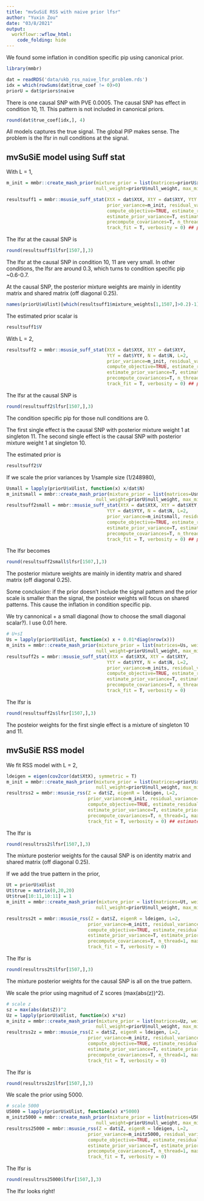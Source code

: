```yaml
---
title: "mvSuSiE RSS with naive prior lfsr"
author: "Yuxin Zou"
date: "03/8/2021"
output:
  workflowr::wflow_html:
    code_folding: hide
---
```


We found some inflation in condition specific pip using canonical prior. 

```r
library(mmbr)
```

```r
dat = readRDS('data/ukb_rss_naive_lfsr_problem.rds')
idx = which(rowSums(dat$true_coef != 0)>0)
priorU = dat$priors$naive
```
There is one causal SNP with PVE 0.0005. The causal SNP has effect in condition 10, 11. This pattern is not included in canonical priors.

```r
round(dat$true_coef[idx,], 4)
```

All models captures the true signal. The global PIP makes sense. The problem is the lfsr in null conditions at the signal.

## mvSuSiE model using Suff stat

With L = 1,
```r
m_init = mmbr::create_mash_prior(mixture_prior = list(matrices=priorU$xUlist, weights=priorU$pi),
                                 null_weight=priorU$null_weight, max_mixture_len=-1)

resultsuff1 = mmbr::msusie_suff_stat(XtX = dat$XtX, XtY = dat$XtY, YtY = dat$YtY, N = dat$N, L=1,
                                     prior_variance=m_init, residual_variance=dat$resid,
                                     compute_objective=TRUE, estimate_residual_variance=F,
                                     estimate_prior_variance=T, estimate_prior_method='EM',
                                     precompute_covariances=T, n_thread=1, max_iter=100, 
                                     track_fit = T, verbosity = 0) ## prior unchange, estimate prior
```

The lfsr at the causal SNP is
```r
round(resultsuff1$lfsr[1507,],3)
```
The lfsr at the causal SNP in condition 10, 11 are very small. In other conditions, the lfsr are around 0.3, which turns to condition specific pip ~0.6-0.7. 

At the causal SNP, the posterior mixture weights are mainly in identity matrix and shared matrix (off diagonal 0.25).
```r
names(priorU$xUlist)[which(resultsuff1$mixture_weights[1,1507,]>0.2)-1]
```

The estimated prior scalar is
```r
resultsuff1$V
```

With L = 2,
```r
resultsuff2 = mmbr::msusie_suff_stat(XtX = dat$XtX, XtY = dat$XtY, 
                                     YtY = dat$YtY, N = dat$N, L=2,
                                     prior_variance=m_init, residual_variance=dat$resid,
                                     compute_objective=TRUE, estimate_residual_variance=F,
                                     estimate_prior_variance=T, estimate_prior_method='EM',
                                     precompute_covariances=T, n_thread=1, max_iter=10, 
                                     track_fit = T, verbosity = 0) ## prior unchange, estimate prior --> work
```

The lfsr at the causal SNP is
```r
round(resultsuff2$lfsr[1507,],3)
```
The condition specific pip for those null conditions are 0. 

The first single effect is the causal SNP with posterior mixture weight 1 at singleton 11. The second single effect is the causal SNP with posterior mixture weight 1 at singleton 10.

The estimated prior is 
```r
resultsuff2$V
```

If we scale the prior variances by 1/sample size (1/248980),

```r
Usmall = lapply(priorU$xUlist, function(x) x/dat$N)
m_initsmall = mmbr::create_mash_prior(mixture_prior = list(matrices=Usmall, weights=priorU$pi),
                                 null_weight=priorU$null_weight, max_mixture_len=-1)
resultsuff2small = mmbr::msusie_suff_stat(XtX = dat$XtX, XtY = dat$XtY, 
                                     YtY = dat$YtY, N = dat$N, L=2,
                                     prior_variance=m_initsmall, residual_variance=dat$resid,
                                     compute_objective=TRUE, estimate_residual_variance=F,
                                     estimate_prior_variance=T, estimate_prior_method='EM',
                                     precompute_covariances=T, n_thread=1, max_iter=100, 
                                     track_fit = T, verbosity = 0) ## prior/N, estimate prior
```

The lfsr becomes
```r
round(resultsuff2small$lfsr[1507,],3)
```
The posterior mixture weights are mainly in identity matrix and shared matrix (off diagonal 0.25).

Some conclusion: if the prior doesn't include the signal pattern and the prior scale is smaller than the signal, the posteior weights will focus on shared patterns. This cause the inflation in condition specific pip.

We try cannonical + a small diagonal (how to choose the small diagonal scalar?). I use 0.01 here.
```r
# U+sI
Us = lapply(priorU$xUlist, function(x) x + 0.01*diag(nrow(x)))
m_inits = mmbr::create_mash_prior(mixture_prior = list(matrices=Us, weights=priorU$pi),
                                 null_weight=priorU$null_weight, max_mixture_len=-1)
resultsuff2s = mmbr::msusie_suff_stat(XtX = dat$XtX, XtY = dat$XtY, 
                                     YtY = dat$YtY, N = dat$N, L=2,
                                     prior_variance=m_inits, residual_variance=dat$resid,
                                     compute_objective=TRUE, estimate_residual_variance=F,
                                     estimate_prior_variance=T, estimate_prior_method='EM',
                                     precompute_covariances=T, n_thread=1, max_iter=20, 
                                     track_fit = T, verbosity = 0)
```
The lfsr is 
```r
round(resultsuff2s$lfsr[1507,],3)
```
The posteior weights for the first single effect is a mixture of singleton 10 and 11.

## mvSuSiE RSS model

We fit RSS model with L = 2,
```r
ldeigen = eigen(cov2cor(dat$XtX), symmetric = T)
m_init = mmbr::create_mash_prior(mixture_prior = list(matrices=priorU$xUlist, weights=priorU$pi),
                                 null_weight=priorU$null_weight, max_mixture_len=-1)
resultrss2 = mmbr::msusie_rss(Z = dat$Z, eigenR = ldeigen, L=2,
                              prior_variance=m_init, residual_variance=dat$resid,
                              compute_objective=TRUE, estimate_residual_variance=F,
                              estimate_prior_variance=T, estimate_prior_method='EM',
                              precompute_covariances=T, n_thread=1, max_iter=100, 
                              track_fit = T, verbosity = 0) ## estimate prior
```

The lfsr is
```r
round(resultrss2$lfsr[1507,],3)
```
The mixture posterior weights for the causal SNP is on identity matrix and shared matrix (off diagonal 0.25).

If we add the true pattern in the prior,
```r
Ut = priorU$xUlist
Ut$true = matrix(0,20,20)
Ut$true[10:11,10:11] = 1
m_initt = mmbr::create_mash_prior(mixture_prior = list(matrices=Ut, weights=priorU$pi),
                                 null_weight=priorU$null_weight, max_mixture_len=-1)

resultrss2t = mmbr::msusie_rss(Z = dat$Z, eigenR = ldeigen, L=2,
                              prior_variance=m_initt, residual_variance=dat$resid,
                              compute_objective=TRUE, estimate_residual_variance=F,
                              estimate_prior_variance=T, estimate_prior_method='EM',
                              precompute_covariances=T, n_thread=1, max_iter=100, 
                              track_fit = T, verbosity = 0) 
```

The lfsr is
```r
round(resultrss2t$lfsr[1507,],3)
```
The mixture posterior weights for the causal SNP is all on the true pattern.

We scale the prior using magnitud of Z scores (max(abs(z))^2).
```r
# scale z
sz = max(abs(dat$Z))^2
Uz = lapply(priorU$xUlist, function(x) x*sz)
m_initz = mmbr::create_mash_prior(mixture_prior = list(matrices=Uz, weights=priorU$pi),
                                 null_weight=priorU$null_weight, max_mixture_len=-1)
resultrss2z = mmbr::msusie_rss(Z = dat$Z, eigenR = ldeigen, L=2,
                              prior_variance=m_initz, residual_variance=dat$resid,
                              compute_objective=TRUE, estimate_residual_variance=F,
                              estimate_prior_variance=T, estimate_prior_method='EM',
                              precompute_covariances=T, n_thread=1, max_iter=100, 
                              track_fit = T, verbosity = 0)
```

The lfsr is
```r
round(resultrss2z$lfsr[1507,],3)
```

We scale the prior using 5000.

```r
# scale 5000
U5000 = lapply(priorU$xUlist, function(x) x*5000)
m_initz5000 = mmbr::create_mash_prior(mixture_prior = list(matrices=U5000, weights=priorU$pi),
                                 null_weight=priorU$null_weight, max_mixture_len=-1)
resultrss25000 = mmbr::msusie_rss(Z = dat$Z, eigenR = ldeigen, L=2,
                              prior_variance=m_initz5000, residual_variance=dat$resid,
                              compute_objective=TRUE, estimate_residual_variance=F,
                              estimate_prior_variance=T, estimate_prior_method='EM',
                              precompute_covariances=T, n_thread=1, max_iter=100, 
                              track_fit = T, verbosity = 0)
```
The lfsr is
```r
round(resultrss25000$lfsr[1507,],3)
```
The lfsr looks right!

